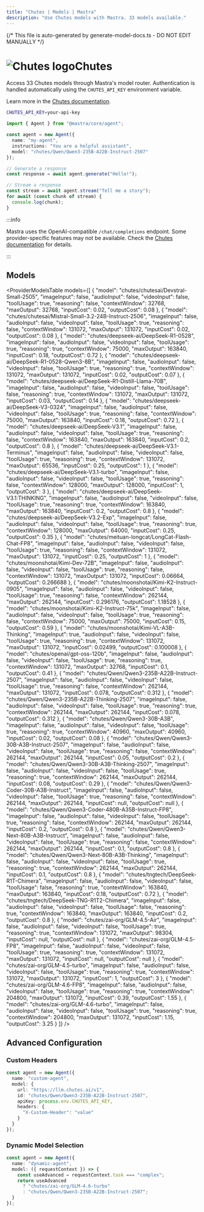 ```yaml
---
title: "Chutes | Models | Mastra"
description: "Use Chutes models with Mastra. 33 models available."
---
```


{/* This file is auto-generated by generate-model-docs.ts - DO NOT EDIT MANUALLY */}




# <img src="https://models.dev/logos/chutes.svg" alt="Chutes logo" className="inline w-8 h-8 mr-2 align-middle dark:invert dark:brightness-0 dark:contrast-200" />Chutes

Access 33 Chutes models through Mastra's model router. Authentication is handled automatically using the `CHUTES_API_KEY` environment variable.

Learn more in the [Chutes documentation](https://llm.chutes.ai).

```bash
CHUTES_API_KEY=your-api-key
```

```typescript
import { Agent } from "@mastra/core/agent";

const agent = new Agent({
  name: "my-agent",
  instructions: "You are a helpful assistant",
  model: "chutes/Qwen/Qwen3-235B-A22B-Instruct-2507"
});

// Generate a response
const response = await agent.generate("Hello!");

// Stream a response
const stream = await agent.stream("Tell me a story");
for await (const chunk of stream) {
  console.log(chunk);
}
```

:::info

Mastra uses the OpenAI-compatible `/chat/completions` endpoint. Some provider-specific features may not be available. Check the [Chutes documentation](https://llm.chutes.ai) for details.

:::

## Models

<ProviderModelsTable
  models={[
  {
    "model": "chutes/chutesai/Devstral-Small-2505",
    "imageInput": false,
    "audioInput": false,
    "videoInput": false,
    "toolUsage": true,
    "reasoning": false,
    "contextWindow": 32768,
    "maxOutput": 32768,
    "inputCost": 0.02,
    "outputCost": 0.08
  },
  {
    "model": "chutes/chutesai/Mistral-Small-3.2-24B-Instruct-2506",
    "imageInput": false,
    "audioInput": false,
    "videoInput": false,
    "toolUsage": true,
    "reasoning": false,
    "contextWindow": 131072,
    "maxOutput": 131072,
    "inputCost": 0.02,
    "outputCost": 0.08
  },
  {
    "model": "chutes/deepseek-ai/DeepSeek-R1-0528",
    "imageInput": false,
    "audioInput": false,
    "videoInput": false,
    "toolUsage": true,
    "reasoning": true,
    "contextWindow": 75000,
    "maxOutput": 163840,
    "inputCost": 0.18,
    "outputCost": 0.72
  },
  {
    "model": "chutes/deepseek-ai/DeepSeek-R1-0528-Qwen3-8B",
    "imageInput": false,
    "audioInput": false,
    "videoInput": false,
    "toolUsage": true,
    "reasoning": true,
    "contextWindow": 131072,
    "maxOutput": 131072,
    "inputCost": 0.02,
    "outputCost": 0.07
  },
  {
    "model": "chutes/deepseek-ai/DeepSeek-R1-Distill-Llama-70B",
    "imageInput": false,
    "audioInput": false,
    "videoInput": false,
    "toolUsage": false,
    "reasoning": true,
    "contextWindow": 131072,
    "maxOutput": 131072,
    "inputCost": 0.03,
    "outputCost": 0.14
  },
  {
    "model": "chutes/deepseek-ai/DeepSeek-V3-0324",
    "imageInput": false,
    "audioInput": false,
    "videoInput": false,
    "toolUsage": true,
    "reasoning": false,
    "contextWindow": 75000,
    "maxOutput": 163840,
    "inputCost": 0.18,
    "outputCost": 0.72
  },
  {
    "model": "chutes/deepseek-ai/DeepSeek-V3.1",
    "imageInput": false,
    "audioInput": false,
    "videoInput": false,
    "toolUsage": true,
    "reasoning": false,
    "contextWindow": 163840,
    "maxOutput": 163840,
    "inputCost": 0.2,
    "outputCost": 0.8
  },
  {
    "model": "chutes/deepseek-ai/DeepSeek-V3.1-Terminus",
    "imageInput": false,
    "audioInput": false,
    "videoInput": false,
    "toolUsage": true,
    "reasoning": true,
    "contextWindow": 131072,
    "maxOutput": 65536,
    "inputCost": 0.25,
    "outputCost": 1
  },
  {
    "model": "chutes/deepseek-ai/DeepSeek-V3.1-turbo",
    "imageInput": false,
    "audioInput": false,
    "videoInput": false,
    "toolUsage": true,
    "reasoning": false,
    "contextWindow": 128000,
    "maxOutput": 128000,
    "inputCost": 1,
    "outputCost": 3
  },
  {
    "model": "chutes/deepseek-ai/DeepSeek-V3.1:THINKING",
    "imageInput": false,
    "audioInput": false,
    "videoInput": false,
    "toolUsage": true,
    "reasoning": true,
    "contextWindow": 163840,
    "maxOutput": 163840,
    "inputCost": 0.2,
    "outputCost": 0.8
  },
  {
    "model": "chutes/deepseek-ai/DeepSeek-V3.2-Exp",
    "imageInput": false,
    "audioInput": false,
    "videoInput": false,
    "toolUsage": true,
    "reasoning": true,
    "contextWindow": 128000,
    "maxOutput": 64000,
    "inputCost": 0.25,
    "outputCost": 0.35
  },
  {
    "model": "chutes/meituan-longcat/LongCat-Flash-Chat-FP8",
    "imageInput": false,
    "audioInput": false,
    "videoInput": false,
    "toolUsage": true,
    "reasoning": false,
    "contextWindow": 131072,
    "maxOutput": 131072,
    "inputCost": 0.25,
    "outputCost": 1
  },
  {
    "model": "chutes/moonshotai/Kimi-Dev-72B",
    "imageInput": false,
    "audioInput": false,
    "videoInput": false,
    "toolUsage": true,
    "reasoning": false,
    "contextWindow": 131072,
    "maxOutput": 131072,
    "inputCost": 0.06664,
    "outputCost": 0.266688
  },
  {
    "model": "chutes/moonshotai/Kimi-K2-Instruct-0905",
    "imageInput": false,
    "audioInput": false,
    "videoInput": false,
    "toolUsage": true,
    "reasoning": false,
    "contextWindow": 262144,
    "maxOutput": 262144,
    "inputCost": 0.296176,
    "outputCost": 1.18528
  },
  {
    "model": "chutes/moonshotai/Kimi-K2-Instruct-75k",
    "imageInput": false,
    "audioInput": false,
    "videoInput": false,
    "toolUsage": true,
    "reasoning": false,
    "contextWindow": 75000,
    "maxOutput": 75000,
    "inputCost": 0.15,
    "outputCost": 0.59
  },
  {
    "model": "chutes/moonshotai/Kimi-VL-A3B-Thinking",
    "imageInput": true,
    "audioInput": false,
    "videoInput": false,
    "toolUsage": true,
    "reasoning": true,
    "contextWindow": 131072,
    "maxOutput": 131072,
    "inputCost": 0.02499,
    "outputCost": 0.100008
  },
  {
    "model": "chutes/openai/gpt-oss-120b",
    "imageInput": false,
    "audioInput": false,
    "videoInput": false,
    "toolUsage": true,
    "reasoning": true,
    "contextWindow": 131072,
    "maxOutput": 32768,
    "inputCost": 0.1,
    "outputCost": 0.41
  },
  {
    "model": "chutes/Qwen/Qwen3-235B-A22B-Instruct-2507",
    "imageInput": false,
    "audioInput": false,
    "videoInput": false,
    "toolUsage": true,
    "reasoning": false,
    "contextWindow": 262144,
    "maxOutput": 131072,
    "inputCost": 0.078,
    "outputCost": 0.312
  },
  {
    "model": "chutes/Qwen/Qwen3-235B-A22B-Thinking-2507",
    "imageInput": false,
    "audioInput": false,
    "videoInput": false,
    "toolUsage": true,
    "reasoning": true,
    "contextWindow": 262144,
    "maxOutput": 262144,
    "inputCost": 0.078,
    "outputCost": 0.312
  },
  {
    "model": "chutes/Qwen/Qwen3-30B-A3B",
    "imageInput": false,
    "audioInput": false,
    "videoInput": false,
    "toolUsage": true,
    "reasoning": true,
    "contextWindow": 40960,
    "maxOutput": 40960,
    "inputCost": 0.02,
    "outputCost": 0.08
  },
  {
    "model": "chutes/Qwen/Qwen3-30B-A3B-Instruct-2507",
    "imageInput": false,
    "audioInput": false,
    "videoInput": false,
    "toolUsage": true,
    "reasoning": false,
    "contextWindow": 262144,
    "maxOutput": 262144,
    "inputCost": 0.05,
    "outputCost": 0.2
  },
  {
    "model": "chutes/Qwen/Qwen3-30B-A3B-Thinking-2507",
    "imageInput": false,
    "audioInput": false,
    "videoInput": false,
    "toolUsage": true,
    "reasoning": true,
    "contextWindow": 262144,
    "maxOutput": 262144,
    "inputCost": 0.08,
    "outputCost": 0.29
  },
  {
    "model": "chutes/Qwen/Qwen3-Coder-30B-A3B-Instruct",
    "imageInput": false,
    "audioInput": false,
    "videoInput": false,
    "toolUsage": true,
    "reasoning": false,
    "contextWindow": 262144,
    "maxOutput": 262144,
    "inputCost": null,
    "outputCost": null
  },
  {
    "model": "chutes/Qwen/Qwen3-Coder-480B-A35B-Instruct-FP8",
    "imageInput": false,
    "audioInput": false,
    "videoInput": false,
    "toolUsage": true,
    "reasoning": false,
    "contextWindow": 262144,
    "maxOutput": 262144,
    "inputCost": 0.2,
    "outputCost": 0.8
  },
  {
    "model": "chutes/Qwen/Qwen3-Next-80B-A3B-Instruct",
    "imageInput": false,
    "audioInput": false,
    "videoInput": false,
    "toolUsage": true,
    "reasoning": false,
    "contextWindow": 262144,
    "maxOutput": 262144,
    "inputCost": 0.1,
    "outputCost": 0.8
  },
  {
    "model": "chutes/Qwen/Qwen3-Next-80B-A3B-Thinking",
    "imageInput": false,
    "audioInput": false,
    "videoInput": false,
    "toolUsage": true,
    "reasoning": true,
    "contextWindow": 262144,
    "maxOutput": 262144,
    "inputCost": 0.1,
    "outputCost": 0.8
  },
  {
    "model": "chutes/tngtech/DeepSeek-R1T-Chimera",
    "imageInput": false,
    "audioInput": false,
    "videoInput": false,
    "toolUsage": false,
    "reasoning": true,
    "contextWindow": 163840,
    "maxOutput": 163840,
    "inputCost": 0.18,
    "outputCost": 0.72
  },
  {
    "model": "chutes/tngtech/DeepSeek-TNG-R1T2-Chimera",
    "imageInput": false,
    "audioInput": false,
    "videoInput": false,
    "toolUsage": false,
    "reasoning": true,
    "contextWindow": 163840,
    "maxOutput": 163840,
    "inputCost": 0.2,
    "outputCost": 0.8
  },
  {
    "model": "chutes/zai-org/GLM-4.5-Air",
    "imageInput": false,
    "audioInput": false,
    "videoInput": false,
    "toolUsage": true,
    "reasoning": true,
    "contextWindow": 131072,
    "maxOutput": 98304,
    "inputCost": null,
    "outputCost": null
  },
  {
    "model": "chutes/zai-org/GLM-4.5-FP8",
    "imageInput": false,
    "audioInput": false,
    "videoInput": false,
    "toolUsage": true,
    "reasoning": true,
    "contextWindow": 131072,
    "maxOutput": 131072,
    "inputCost": null,
    "outputCost": null
  },
  {
    "model": "chutes/zai-org/GLM-4.5-turbo",
    "imageInput": false,
    "audioInput": false,
    "videoInput": false,
    "toolUsage": true,
    "reasoning": true,
    "contextWindow": 131072,
    "maxOutput": 131072,
    "inputCost": 1,
    "outputCost": 3
  },
  {
    "model": "chutes/zai-org/GLM-4.6-FP8",
    "imageInput": false,
    "audioInput": false,
    "videoInput": false,
    "toolUsage": true,
    "reasoning": true,
    "contextWindow": 204800,
    "maxOutput": 131072,
    "inputCost": 0.39,
    "outputCost": 1.55
  },
  {
    "model": "chutes/zai-org/GLM-4.6-turbo",
    "imageInput": false,
    "audioInput": false,
    "videoInput": false,
    "toolUsage": true,
    "reasoning": true,
    "contextWindow": 204800,
    "maxOutput": 131072,
    "inputCost": 1.15,
    "outputCost": 3.25
  }
]}
/>

## Advanced Configuration

### Custom Headers

```typescript
const agent = new Agent({
  name: "custom-agent",
  model: {
    url: "https://llm.chutes.ai/v1",
    id: "chutes/Qwen/Qwen3-235B-A22B-Instruct-2507",
    apiKey: process.env.CHUTES_API_KEY,
    headers: {
      "X-Custom-Header": "value"
    }
  }
});
```

### Dynamic Model Selection

```typescript
const agent = new Agent({
  name: "dynamic-agent",
  model: ({ requestContext }) => {
    const useAdvanced = requestContext.task === "complex";
    return useAdvanced
      ? "chutes/zai-org/GLM-4.6-turbo"
      : "chutes/Qwen/Qwen3-235B-A22B-Instruct-2507";
  }
});
```


